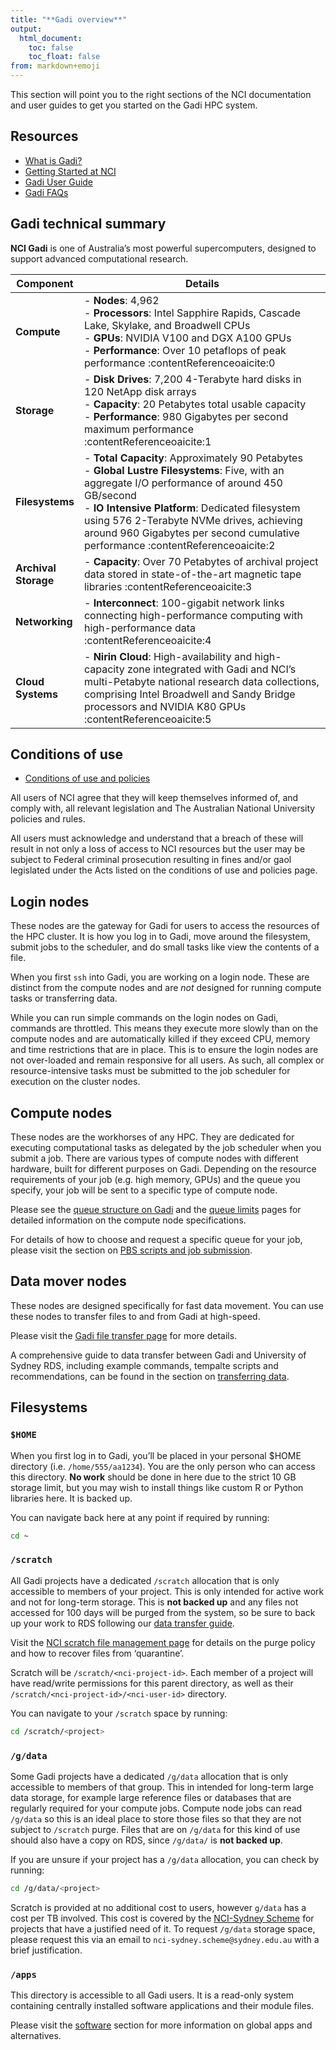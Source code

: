 ```yaml
---
title: "**Gadi overview**"
output:
  html_document:
    toc: false
    toc_float: false
from: markdown+emoji
---
```


This section will point you to the right sections of the NCI documentation and user guides to get you started on the Gadi HPC system.

## Resources

- [What is Gadi?](https://opus.nci.org.au/spaces/Help/pages/236881323/What+is+Gadi+...)
- [Getting Started at NCI](https://opus.nci.org.au/)
- [Gadi User Guide](https://opus.nci.org.au/display/Help/Gadi+User+Guide)
- [Gadi FAQs](https://opus.nci.org.au/pages/viewpage.action?pageId=236881318)


## Gadi technical summary

**NCI Gadi** is one of Australia's most powerful supercomputers, designed to support advanced computational research.

| **Component** | **Details**                                                                                                                                                                                                                   |
|---------------|-------------------------------------------------------------------------------------------------------------------------------------------------------------------------------------------------------------------------------|
| **Compute**   | - **Nodes**: 4,962<br>- **Processors**: Intel Sapphire Rapids, Cascade Lake, Skylake, and Broadwell CPUs<br>- **GPUs**: NVIDIA V100 and DGX A100 GPUs<br>- **Performance**: Over 10 petaflops of peak performance :contentReference[oaicite:0]{index=0} |
| **Storage**   | - **Disk Drives**: 7,200 4-Terabyte hard disks in 120 NetApp disk arrays<br>- **Capacity**: 20 Petabytes total usable capacity<br>- **Performance**: 980 Gigabytes per second maximum performance :contentReference[oaicite:1]{index=1}             |
| **Filesystems** | - **Total Capacity**: Approximately 90 Petabytes<br>- **Global Lustre Filesystems**: Five, with an aggregate I/O performance of around 450 GB/second<br>- **IO Intensive Platform**: Dedicated filesystem using 576 2-Terabyte NVMe drives, achieving around 960 Gigabytes per second cumulative performance :contentReference[oaicite:2]{index=2} |
| **Archival Storage** | - **Capacity**: Over 70 Petabytes of archival project data stored in state-of-the-art magnetic tape libraries :contentReference[oaicite:3]{index=3} |
| **Networking** | - **Interconnect**: 100-gigabit network links connecting high-performance computing with high-performance data :contentReference[oaicite:4]{index=4} |
| **Cloud Systems** | - **Nirin Cloud**: High-availability and high-capacity zone integrated with Gadi and NCI's multi-Petabyte national research data collections, comprising Intel Broadwell and Sandy Bridge processors and NVIDIA K80 GPUs :contentReference[oaicite:5]{index=5} |


## Conditions of use

- [Conditions of use and policies](https://opus.nci.org.au/spaces/Help/pages/230490621/Conditions+of+Use+and+Policies...)

All users of NCI agree that they will keep themselves informed of, and comply with, all relevant legislation and The Australian National University policies and rules.

All users must acknowledge and understand that a breach of these will result in not only a loss of access to NCI resources but the user may be subject to Federal criminal prosecution resulting in fines and/or gaol legislated under the Acts listed on the conditions of use and policies page.

## Login nodes

These nodes are the gateway for Gadi for users to access the resources of the HPC cluster. It is how you log in to Gadi, move around the filesystem, submit jobs to the scheduler, and do small tasks like view the contents of a file.

When you first `ssh` into Gadi, you are working on a login node. These are distinct from the compute nodes and are *not* designed for running compute tasks or transferring data. 

While you can run simple commands on the login nodes on Gadi, commands are throttled. This means they execute more slowly than on the compute nodes and are automatically killed if they exceed CPU, memory and time restrictions that are in place. This is to ensure the login nodes are not over-loaded and remain responsive for all users. As such, all complex or resource-intensive tasks must be submitted to the job scheduler for execution on the cluster nodes.  


## Compute nodes

These nodes are the workhorses of any HPC. They are dedicated for executing computational tasks as delegated by the job scheduler when you submit a job. There are various types of compute nodes with different hardware, built for different purposes on Gadi. Depending on the resource requirements of your job (e.g. high memory, GPUs) and the queue you specify, your job will be sent to a specific type of compute node. 

Please see the [queue structure on Gadi](https://opus.nci.org.au/spaces/Help/pages/236880996/Queue+Structure+on+Gadi...) and the [queue limits](https://opus.nci.org.au/spaces/Help/pages/236881198/Queue+Limits...) pages for detailed information on the compute node specifications. 

For details of how to choose and request a specific queue for your job, please visit the section on [PBS scripts and job submission](./08_job_script.qmd).


## Data mover nodes

These nodes are designed specifically for fast data movement. You can use these nodes to transfer files to and from Gadi at high-speed. 

Please visit the [Gadi file transfer page](https://opus.nci.org.au/pages/viewpage.action?pageId=236880317) for more details.

A comprehensive guide to data transfer between Gadi and University of Sydney RDS, including example commands, tempalte scripts and recommendations, can be found in the section on [transferring data](./05_data_transfer.qmd).

## Filesystems

### `$HOME`

When you first log in to Gadi, you'll be placed in your personal $HOME directory (i.e. `/home/555/aa1234`). You are the only person who can access this directory. **No work** should be done in here due to the strict 10 GB storage limit, but you may wish to install things like custom R or Python libraries here. It is backed up.

You can navigate back here at any point if required by running:

```bash
cd ~
```

### `/scratch`

All Gadi projects have a dedicated `/scratch` allocation that is only accessible to members of your project. This is only intended for active work and not for long-term storage. This is **not backed up** and any files not accessed for 100 days will be purged from the system, so be sure to back up your work to RDS following our [data transfer guide](./05_data_transfer.qmd).

Visit the [NCI scratch file management page](https://opus.nci.org.au/spaces/Help/pages/156434436/Gadi+scratch+File+Management) for details on the purge policy and how to recover files from 'quarantine'. 

Scratch will be `/scratch/<nci-project-id>`. Each member of a project will have read/write permissions for this parent directory, as well as their `/scratch/<nci-project-id>/<nci-user-id>` directory. 

You can navigate to your `/scratch` space by running:

```bash
cd /scratch/<project>
```

### `/g/data`

Some Gadi projects have a dedicated `/g/data` allocation that is only accessible to members of that group. This in intended for long-term large data storage, for example large reference files or databases that are regularly required for your compute jobs. Compute node jobs can read `/g/data` so this is an ideal place to store those files so that they are not subject to `/scratch` purge. Files that are on `/g/data` for this kind of use should also have a copy on RDS, since `/g/data/` is **not backed up**. 

If you are unsure if your project has a `/g/data` allocation, you can check by running:

```bash
cd /g/data/<project>
```

Scratch is provided at no additional cost to users, however `g/data` has a cost per TB involved. This cost is covered by the [NCI-Sydney Scheme](https://sydneyuni.atlassian.net/wiki/spaces/RC/pages/3448733944/NCI-Sydney+Scheme) for projects that have a justified need of it. To request `/g/data` storage space, please request this via an email to `nci-sydney.scheme@sydney.edu.au` with a brief justification. 



### `/apps`

This directory is accessible to all Gadi users. It is a read-only system containing centrally installed software applications and their module files. 

Please visit the [software](./11_software) section for more information on global apps and alternatives. 
